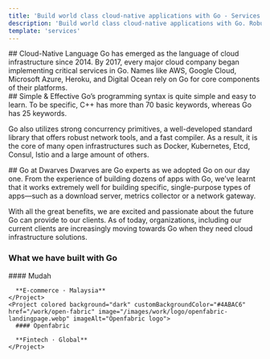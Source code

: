 ```yaml
---
title: 'Build world class cloud-native applications with Go - Services'
description: 'Build world class cloud-native applications with Go. Robust systems for fast-growing businesses.'
template: 'services'
---
```


<Hero
  title="Let's build with us"
  description="Go (or Golang) is a relatively new and growing programming language, it offers a simple, consistent and efficient programming style with high performance and scalability. Today Go is one of the best possible options to build cloud infrastructure."
  ctaText="Let's build"
  ctaLink="/contact"
/>

<Section>
## Cloud-Native Language

<ParagraphBlock>
Go has emerged as the language of cloud infrastructure since 2014. By 2017, every major cloud company began implementing critical services in Go. Names like AWS, Google Cloud, Microsoft Azure, Heroku, and Digital Ocean rely on Go for core components of their platforms.
</ParagraphBlock>
</Section>

<Section>
## Simple & Effective

<ParagraphBlock>
Go’s programming syntax is quite simple and easy to learn. To be specific, C++ has more than 70 basic keywords, whereas Go has 25 keywords.

Go also utilizes strong concurrency primitives, a well-developed standard library that offers robust network tools, and a fast compiler. As a result, it is the core of many open infrastructures such as Docker, Kubernetes, Etcd, Consul, Istio and a large amount of others.

</ParagraphBlock>
</Section>

<Section>
## Go at Dwarves

<ParagraphBlock>
Dwarves are Go experts as we adopted Go on our day one. From the experience of building dozens of apps with Go, we’ve learnt that it works extremely well for building specific, single-purpose types of apps—such as a download server, metrics collector or a network gateway.

With all the great benefits, we are excited and passionate about the future Go can provide to our clients. As of today, organizations, including our current clients are increasingly moving towards Go when they need cloud infrastructure solutions.

</ParagraphBlock>
</Section>

<Section>
  <H3 className="mb-8">What we have built with Go</H3>

  <Flex className="flex-col md:flex-row">
    <Project colored background="light" customBackgroundColor="#FED602" href="/work/mudah" image="/images/work/logo/mudah-landingpage.webp" imageAlt="Mudah logo">
      #### Mudah

      **E-commerce · Malaysia**
    </Project>
    <Project colored background="dark" customBackgroundColor="#4ABAC6" href="/work/open-fabric" image="/images/work/logo/openfabric-landingpage.webp" imageAlt="Openfabric logo">
      #### Openfabric

      **Fintech · Global**
    </Project>

  </Flex>
</Section>
